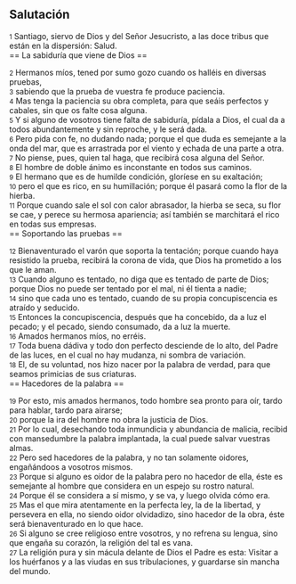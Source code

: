 == Salutación ==

{{anchor|1}} <small>1</small> Santiago, siervo de Dios y del Señor Jesucristo, a las doce tribus que están en la dispersión: Salud.<br>
== La sabiduría que viene de Dios ==

{{anchor|2}} <small>2</small> Hermanos míos, tened por sumo gozo cuando os halléis en diversas pruebas,<br>
{{anchor|3}} <small>3</small> sabiendo que la prueba de vuestra fe produce paciencia.<br>
{{anchor|4}} <small>4</small> Mas tenga la paciencia su obra completa, para que seáis perfectos y cabales, sin que os falte cosa alguna.<br>
{{anchor|5}} <small>5</small> Y si alguno de vosotros tiene falta de sabiduría, pídala a Dios, el cual da a todos abundantemente y sin reproche, y le será dada.<br>
{{anchor|6}} <small>6</small> Pero pida con fe, no dudando nada; porque el que duda es semejante a la onda del mar, que es arrastrada por el viento y echada de una parte a otra.<br>
{{anchor|7}} <small>7</small> No piense, pues, quien tal haga, que recibirá cosa alguna del Señor.<br>
{{anchor|8}} <small>8</small> El hombre de doble ánimo es inconstante en todos sus caminos.<br>
{{anchor|9}} <small>9</small> El hermano que es de humilde condición, gloríese en su exaltación;<br>
{{anchor|10}} <small>10</small> pero el que es rico, en su humillación; porque él pasará como la flor de la hierba.<br>
{{anchor|11}} <small>11</small> Porque cuando sale el sol con calor abrasador, la hierba se seca, su flor se cae, y perece su hermosa apariencia; así también se marchitará el rico en todas sus empresas.<br>
== Soportando las pruebas ==

{{anchor|12}} <small>12</small> Bienaventurado el varón que soporta la tentación; porque cuando haya resistido la prueba, recibirá la corona de vida, que Dios ha prometido a los que le aman.<br>
{{anchor|13}} <small>13</small> Cuando alguno es tentado, no diga que es tentado de parte de Dios; porque Dios no puede ser tentado por el mal, ni él tienta a nadie;<br>
{{anchor|14}} <small>14</small> sino que cada uno es tentado, cuando de su propia concupiscencia es atraído y seducido.<br>
{{anchor|15}} <small>15</small> Entonces la concupiscencia, después que ha concebido, da a luz el pecado; y el pecado, siendo consumado, da a luz la muerte.<br>
{{anchor|16}} <small>16</small> Amados hermanos míos, no erréis.<br>
{{anchor|17}} <small>17</small> Toda buena dádiva y todo don perfecto desciende de lo alto, del Padre de las luces, en el cual no hay mudanza, ni sombra de variación.<br>
{{anchor|18}} <small>18</small> El, de su voluntad, nos hizo nacer por la palabra de verdad, para que seamos primicias de sus criaturas.<br>
== Hacedores de la palabra ==

{{anchor|19}} <small>19</small> Por esto, mis amados hermanos, todo hombre sea pronto para oír, tardo para hablar, tardo para airarse;<br>
{{anchor|20}} <small>20</small> porque la ira del hombre no obra la justicia de Dios.<br>
{{anchor|21}} <small>21</small> Por lo cual, desechando toda inmundicia y abundancia de malicia, recibid con mansedumbre la palabra implantada, la cual puede salvar vuestras almas.<br>
{{anchor|22}} <small>22</small> Pero sed hacedores de la palabra, y no tan solamente oidores, engañándoos a vosotros mismos.<br>
{{anchor|23}} <small>23</small> Porque si alguno es oidor de la palabra pero no hacedor de ella, éste es semejante al hombre que considera en un espejo su rostro natural.<br>
{{anchor|24}} <small>24</small> Porque él se considera a sí mismo, y se va, y luego olvida cómo era.<br>
{{anchor|25}} <small>25</small> Mas el que mira atentamente en la perfecta ley, la de la libertad, y persevera en ella, no siendo oidor olvidadizo, sino hacedor de la obra, éste será bienaventurado en lo que hace.<br>
{{anchor|26}} <small>26</small> Si alguno se cree religioso entre vosotros, y no refrena su lengua, sino que engaña su corazón, la religión del tal es vana.<br>
{{anchor|27}} <small>27</small> La religión pura y sin mácula delante de Dios el Padre es esta: Visitar a los huérfanos y a las viudas en sus tribulaciones, y guardarse sin mancha del mundo.<br>

